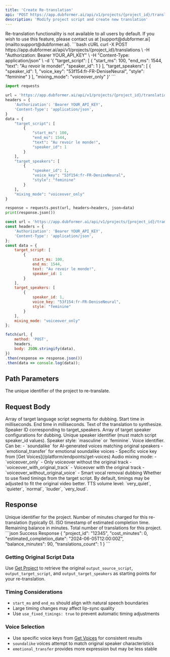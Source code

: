 ```yaml
---
title: 'Create Re-translation'
api: 'POST https://app.dubformer.ai/api/v1/projects/{project_id}/translations'
description: 'Modify project script and create new translation'
---
```


<Warning>
Re-translation functionality is not available to all users by default. If you wish to use this feature, please contact us at [support@dubformer.ai](mailto:support@dubformer.ai).
</Warning>

<RequestExample>
```bash cURL
curl -X POST https://app.dubformer.ai/api/v1/projects/{project_id}/translations \
  -H "Authorization: Bearer YOUR_API_KEY" \
  -H "Content-Type: application/json" \
  -d '{
    "target_script": [
      {
        "start_ms": 100,
        "end_ms": 1544,
        "text": "Au revoir le monde!",
        "speaker_id": 1
      }
    ],
    "target_speakers": [
      {
        "speaker_id": 1,
        "voice_key": "53f154:fr-FR-DeniseNeural",
        "style": "feminine"
      }
    ],
    "mixing_mode": "voiceover_only"
  }'
```

```python Python
import requests

url = 'https://app.dubformer.ai/api/v1/projects/{project_id}/translations'
headers = {
    'Authorization': 'Bearer YOUR_API_KEY',
    'Content-Type': 'application/json',
}
data = {
    "target_script": [
        {
            "start_ms": 100,
            "end_ms": 1544,
            "text": "Au revoir le monde!",
            "speaker_id": 1
        }
    ],
    "target_speakers": [
        {
            "speaker_id": 1,
            "voice_key": "53f154:fr-FR-DeniseNeural",
            "style": "feminine"
        }
    ],
    "mixing_mode": "voiceover_only"
}

response = requests.post(url, headers=headers, json=data)
print(response.json())
```

```javascript JavaScript
const url = 'https://app.dubformer.ai/api/v1/projects/{project_id}/translations';
const headers = {
    'Authorization': 'Bearer YOUR_API_KEY',
    'Content-Type': 'application/json',
};
const data = {
    target_script: [
        {
            start_ms: 100,
            end_ms: 1544,
            text: "Au revoir le monde!",
            speaker_id: 1
        }
    ],
    target_speakers: [
        {
            speaker_id: 1,
            voice_key: "53f154:fr-FR-DeniseNeural",
            style: "feminine"
        }
    ],
    mixing_mode: "voiceover_only"
};

fetch(url, {
    method: 'POST',
    headers,
    body: JSON.stringify(data),
})
.then(response => response.json())
.then(data => console.log(data));
```
</RequestExample>

## Path Parameters

<ParamField path="project_id" type="string" required>
  The unique identifier of the project to re-translate.
</ParamField>

## Request Body

<ParamField body="target_script" type="array" required>
  Array of target language script segments for dubbing.
  <Expandable title="Script Object Properties">
    <ParamField body="start_ms" type="number" required>
      Start time in milliseconds.
    </ParamField>
    <ParamField body="end_ms" type="number" required>
      End time in milliseconds.
    </ParamField>
    <ParamField body="text" type="string" required>
      Text of the translation to synthesize.
    </ParamField>
    <ParamField body="speaker_id" type="number" required>
      Speaker ID corresponding to target_speakers.
    </ParamField>
  </Expandable>
</ParamField>

<ParamField body="target_speakers" type="array" required>
  Array of target speaker configurations for dubbing.
  <Expandable title="Speaker Object Properties">
    <ParamField body="speaker_id" type="number" required>
      Unique speaker identifier (must match script speaker_id values).
    </ParamField>
    <ParamField body="style" type="string" required>
      Speaker style: `masculine` or `feminine`.
    </ParamField>
    <ParamField body="voice_key" type="string" required>
      Voice identifier. Can be:
      - `soundalike` for AI-generated voices matching original speakers
      - `emotional_transfer` for emotional soundalike voices  
      - Specific voice key from [Get Voices](/platform/endpoints/get-voices)
    </ParamField>
  </Expandable>
</ParamField>

<ParamField body="mixing_mode" type="string" optional default="voiceover_with_original_track">
  Audio mixing mode:
  - `voiceover_only` - Only voiceover without the original track
  - `voiceover_with_original_track` - Voiceover with the original track  
  - `voiceover_without_original_voice` - Smart vocal removal dubbing
</ParamField>

<ParamField body="use_fixed_timings" type="boolean" optional default="false">
  Whether to use fixed timings from the target script. By default, timings may be adjusted to fit the original video better.
</ParamField>

<ParamField body="tts_volume" type="string" optional default="normal">
  TTS volume level: `very_quiet`, `quieter`, `normal`, `louder`, `very_loud`.
</ParamField>

## Response

<ResponseField name="project_id" type="string">
  Unique identifier for the project.
</ResponseField>

<ResponseField name="cost_minutes" type="number">
  Number of minutes charged for this re-translation (typically 0).
</ResponseField>

<ResponseField name="estimated_completion_date" type="string">
  ISO timestamp of estimated completion time.
</ResponseField>

<ResponseField name="balance_minutes" type="number">
  Remaining balance in minutes.
</ResponseField>

<ResponseField name="translations_count" type="number">
  Total number of translations for this project.
</ResponseField>

<ResponseExample>
```json Success Response
{
  "project_id": "12345",
  "cost_minutes": 0,
  "estimated_completion_date": "2024-06-05T12:00:00Z",
  "balance_minutes": 90,
  "translations_count": 1
}
```
</ResponseExample>

### Getting Original Script Data
Use [Get Project](/platform/endpoints/projects/get-project) to retrieve the original `output_source_script`, `output_target_script`, and `output_target_speakers` as starting points for your re-translation.

### Timing Considerations
- `start_ms` and `end_ms` should align with natural speech boundaries
- Large timing changes may affect lip-sync quality
- Use `use_fixed_timings: true` to prevent automatic timing adjustments

### Voice Selection
- Use specific voice keys from [Get Voices](/platform/endpoints/get-voices) for consistent results
- `soundalike` voices attempt to match original speaker characteristics
- `emotional_transfer` provides more expression but may be less stable
